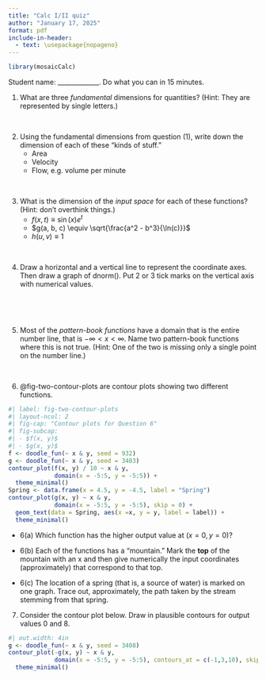 ```yaml
---
title: "Calc I/II quiz"
author: "January 17, 2025"
format: pdf
include-in-header:         
  - text: \usepackage{nopageno}
---
```




```r
library(mosaicCalc)
```

Student name: _____________. Do what you can in 15 minutes. 

1. What are three *fundamental* dimensions for quantities? (Hint: They are represented by single letters.)

 


2. Using the fundamental dimensions from question (1), write down the dimension of each of these "kinds of stuff."
    - Area
    - Velocity
    - Flow, e.g. volume per minute

 

3. What is the dimension of the *input space* for each of these functions? (Hint: don't overthink things.)
    - $f(x, t) \equiv \sin(x) e^t$
    - $g(a, b, c) \equiv \sqrt{\frac{a^2 - b^3}{\ln(c)}}$
    - $h(u, v) \equiv 1$
    
 

4. Draw a horizontal and a vertical line to represent the coordinate axes. Then draw a graph of dnorm(). Put 2 or 3 tick marks on the vertical axis with numerical values.

 

 

5. Most of the *pattern-book functions* have a domain that is the entire number line, that is $-\infty < x < \infty$. Name two pattern-book functions where this is not true. (Hint: One of the two is missing only a single point on the number line.)

 

6. @fig-two-contour-plots are contour plots showing two different functions.

```r
#| label: fig-two-contour-plots
#| layout-ncol: 2
#| fig-cap: "Contour plots for Question 6"
#| fig-subcap:
#| - $f(x, y)$
#| - $g(x, y)$
f <- doodle_fun(~ x & y, seed = 932)
g <- doodle_fun(~ x & y, seed = 3403)
contour_plot(f(x, y) / 10 ~ x & y,
             domain(x = -5:5, y = -5:5)) +
  theme_minimal()
Spring <- data.frame(x = 4.5, y = -4.5, label = "Spring")
contour_plot(g(x, y) ~ x & y,
             domain(x = -5:5, y = -5:5), skip = 0) +
  geom_text(data = Spring, aes(x =x, y = y, label = label)) +
  theme_minimal()
```

- 6(a) Which function has the higher output value at $(x=0, y=0)$?

- 6(b) Each of the functions has a "mountain." Mark the **top** of the mountain with an x and then give numerically the input coordinates (approximately) that correspond to that top.

- 6(c) The location of a spring (that is, a source of water) is marked on one graph. Trace out, approximately, the path taken by the stream stemming from that spring.


7. Consider the contour plot below. Draw in plausible contours for output values 0 and 8.

```r
#| out.width: 4in
g <- doodle_fun(~ x & y, seed = 3408)
contour_plot(-g(x, y) ~ x & y,
             domain(x = -5:5, y = -5:5), contours_at = c(-1,3,10), skip=0) + 
  theme_minimal()
```
